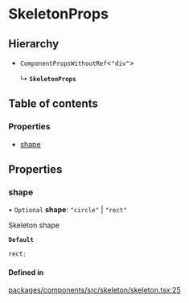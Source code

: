 # SkeletonProps

## Hierarchy

- `ComponentPropsWithoutRef`\<`"div"`\>

  ↳ **`SkeletonProps`**

## Table of contents

### Properties

- [shape](props.md#shape)

## Properties

### shape

• `Optional` **shape**: `"circle"` \| `"rect"`

Skeleton shape

**`Default`**

```ts
rect;
```

#### Defined in

[packages/components/src/skeleton/skeleton.tsx:25](https://github.com/vtex/shoreline/blob/9cdfd7505/packages/components/src/skeleton/skeleton.tsx#L25)
